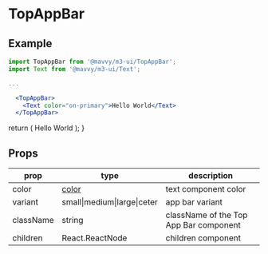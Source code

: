 # TopAppBar

## Example


```jsx
import TopAppBar from '@mavvy/m3-ui/TopAppBar';
import Text from '@mavvy/m3-ui/Text';

...

  <TopAppBar>
    <Text color="on-primary">Hello World</Text>
  </TopAppBar>
```

  return (
    <Preview>
      <TopAppBar>
        <Text color="on-primary" component="span">Hello World</Text>
      </TopAppBar>
    </Preview>
  );
}

<Example />

## Props
|prop|type|description|
|----|----|-----------|
|color| [color](/docs/theming/colors)|text component color|
|variant|small\|medium\|large\|ceter|app bar variant|
|className|string|className of the Top App Bar component|
|children|React.ReactNode|children component|
